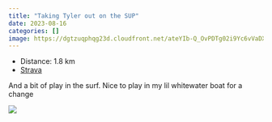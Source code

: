 ```yaml
---
title: "Taking Tyler out on the SUP"
date: 2023-08-16
categories: []
image: https://dgtzuqphqg23d.cloudfront.net/ateYIb-Q_OvPDTg02i9Yc6vVaDXuIE3fR-tSkneeSuQ-768x576.jpg
---
```


- Distance: 1.8 km
- [Strava](https://www.strava.com/activities/9664323804)

And a bit of play in the surf. Nice to play in my lil whitewater boat for a change 

![](https://dgtzuqphqg23d.cloudfront.net/ateYIb-Q_OvPDTg02i9Yc6vVaDXuIE3fR-tSkneeSuQ-768x576.jpg)



